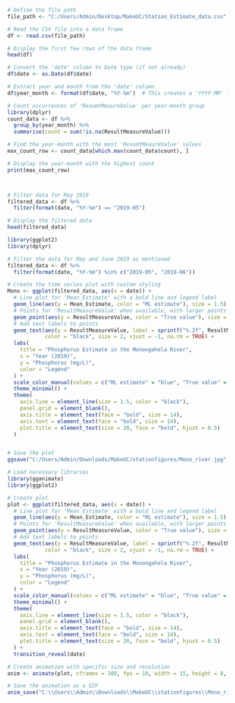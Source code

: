 ```{r}
# Define the file path
file_path <- "C:/Users/Admin/Desktop/MakeUC/Station_Estimate_data.csv"

# Read the CSV file into a data frame
df <- read.csv(file_path)

# Display the first few rows of the data frame
head(df)

```

```{r}
# Convert the 'date' column to Date type (if not already)
df$date <- as.Date(df$date)

# Extract year and month from the 'date' column
df$year_month <- format(df$date, "%Y-%m")  # This creates a 'YYYY-MM' format

# Count occurrences of 'ResumtMeaureValue' per year-month group
library(dplyr)
count_data <- df %>%
  group_by(year_month) %>%
  summarise(count = sum(!is.na(ResultMeasureValue)))

# Find the year-month with the most 'ResumtMeaureValue' values
max_count_row <- count_data[which.max(count_data$count), ]

# Display the year-month with the highest count
print(max_count_row)




```

```{r}
# Filter data for May 2019
filtered_data <- df %>%
  filter(format(date, "%Y-%m") == "2019-05")

# Display the filtered data
head(filtered_data)
```


```{r}

library(ggplot2)
library(dplyr)

# Filter the data for May and June 2019 as mentioned
filtered_data <- df %>%
  filter(format(date, "%Y-%m") %in% c("2019-05", "2019-06"))

# Create the time series plot with custom styling
Mono <- ggplot(filtered_data, aes(x = date)) +
  # Line plot for 'Mean_Estimate' with a bold line and legend label
  geom_line(aes(y = Mean_Estimate, color = "ML estimate"), size = 1.5) +
  # Points for 'ResultMeasureValue' when available, with larger points and legend label
  geom_point(aes(y = ResultMeasureValue, color = "True value"), size = 3, na.rm = TRUE) +
  # Add text labels to points
  geom_text(aes(y = ResultMeasureValue, label = sprintf("%.2f", ResultMeasureValue)), 
            color = "black", size = 2, vjust = -1, na.rm = TRUE) +
  labs(
    title = "Phosphorus Estimate in the Monongahela River",
    x = "Year (2019)",
    y = "Phosphorus (mg/L)",
    color = "Legend"
  ) +
  scale_color_manual(values = c("ML estimate" = "blue", "True value" = "red")) +
  theme_minimal() +
  theme(
    axis.line = element_line(size = 1.5, color = "black"),
    panel.grid = element_blank(),
    axis.title = element_text(face = "bold", size = 14),
    axis.text = element_text(face = "bold", size = 14),
    plot.title = element_text(size = 20, face = "bold", hjust = 0.5)
  )


# Save the plot
ggsave("C:/Users/Admin/Downloads/MakeUC/stationfigures/Mono_river.jpg", plot = Mono)

```




```{r}
# Load necessary libraries
library(gganimate)
library(ggplot2)

# Create plot
plot <- ggplot(filtered_data, aes(x = date)) +
  # Line plot for 'Mean_Estimate' with a bold line and legend label
  geom_line(aes(y = Mean_Estimate, color = "ML estimate"), size = 1.5) +
  # Points for 'ResultMeasureValue' when available, with larger points and legend label
  geom_point(aes(y = ResultMeasureValue, color = "True value"), size = 3, na.rm = TRUE) +
  # Add text labels to points
  geom_text(aes(y = ResultMeasureValue, label = sprintf("%.2f", ResultMeasureValue)), 
            color = "black", size = 2, vjust = -1, na.rm = TRUE) +
  labs(
    title = "Phosphorus Estimate in the Monongahela River",
    x = "Year (2019)",
    y = "Phosphorus (mg/L)",
    color = "Legend"
  ) +
  scale_color_manual(values = c("ML estimate" = "blue", "True value" = "red")) +
  theme_minimal() +
  theme(
    axis.line = element_line(size = 1.5, color = "black"),
    panel.grid = element_blank(),
    axis.title = element_text(face = "bold", size = 14),
    axis.text = element_text(face = "bold", size = 14),
    plot.title = element_text(size = 20, face = "bold", hjust = 0.5)
  ) +
  transition_reveal(date)

# Create animation with specific size and resolution
anim <- animate(plot, nframes = 100, fps = 10, width = 15, height = 8, units = "in", res = 300)

# Save the animation as a GIF
anim_save("C:\\Users\\Admin\\Downloads\\MakeUC\\stationfigures\\Mono_river.gif", animation = anim)


```